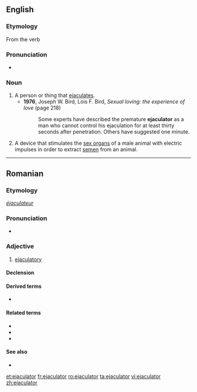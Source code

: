 ==English==

===Etymology===
From the verb {{term|lang=en|ejaculate}}

===Pronunciation===
* {{IPA|/ɪˈdʒækyəˌleɪtər/}}

===Noun===
{{en-noun}}

# A person or thing that [[ejaculate]]s.
#* '''1976''', Joseph W. Bird, ‎Lois F. Bird, ''Sexual loving: the experience of love'' (page 218)
#*: Some experts have described the premature '''ejaculator''' as a man who cannot control his ejaculation for at least thirty seconds after penetration. Others have suggested one minute.
# A device that stimulates the [[sex organ]]s of a male animal with electric impulses in order to extract [[semen]] from an animal.

----

==Romanian==

===Etymology===
{{etyl|fr|ro}} ''[[éjaculateur]]''

===Pronunciation===
* {{IPA|[e.ʒa.ku.laˈtor]|lang=ro}}

===Adjective===
{{ro-adj|3}}

# [[ejaculatory]]

====Declension====
{{ro-adj-3-tor|ejacula}}

====Derived terms====
* {{l|ro|preejaculator}}

====Related terms====
* {{l|ro|ejacula|a ejacula}}
* {{l|ro|ejaculare}}
* {{l|ro|ejaculație}}

====See also====
* {{l|ro|lichid preejaculator}}

[[et:ejaculator]]
[[fr:ejaculator]]
[[ro:ejaculator]]
[[ta:ejaculator]]
[[vi:ejaculator]]
[[zh:ejaculator]]